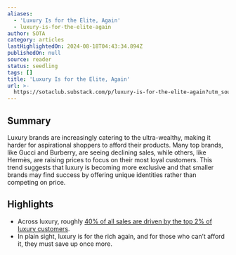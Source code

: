 ```yaml
---
aliases:
  - 'Luxury Is for the Elite, Again'
  - luxury-is-for-the-elite-again
author: SOTA
category: articles
lastHighlightedOn: 2024-08-18T04:43:34.894Z
publishedOn: null
source: reader
status: seedling
tags: []
title: 'Luxury Is for the Elite, Again'
url: >-
  https://sotaclub.substack.com/p/luxury-is-for-the-elite-again?utm_source=post-email-title&publication_id=663077&post_id=147038491&utm_campaign=email-post-title&isFreemail=false&r=og9hp&triedRedirect=true&utm_medium=email
---
```

## Summary

Luxury brands are increasingly catering to the ultra-wealthy, making it harder for aspirational shoppers to afford their products. Many top brands, like Gucci and Burberry, are seeing declining sales, while others, like Hermès, are raising prices to focus on their most loyal customers. This trend suggests that luxury is becoming more exclusive and that smaller brands may find success by offering unique identities rather than competing on price.

## Highlights

- Across luxury, roughly [40% of all sales are driven by the top 2% of luxury customers](https://www.businessoffashion.com/case-studies/luxury/top-one-percent-wealthy-customers-gucci-mytheresa-tiffany/).
- In plain sight, luxury is for the rich again, and for those who can’t afford it, they must save up once more.
